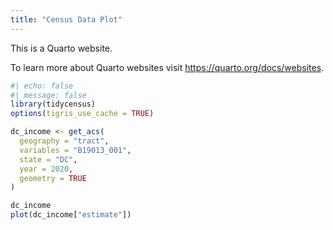 ```yaml
---
title: "Census Data Plot"
---
```


This is a Quarto website.

To learn more about Quarto websites visit <https://quarto.org/docs/websites>.

```r
#| echo: false
#| message: false
library(tidycensus)
options(tigris_use_cache = TRUE)

dc_income <- get_acs(
  geography = "tract", 
  variables = "B19013_001",
  state = "DC", 
  year = 2020,
  geometry = TRUE
)

dc_income
plot(dc_income["estimate"])
```
